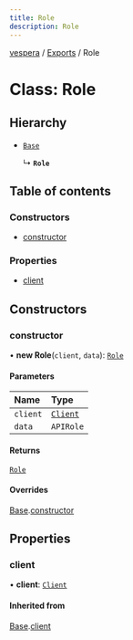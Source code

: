 ```yaml
---
title: Role
description: Role
---
```

[vespera](../README) / [Exports](../modules) / Role

# Class: Role

## Hierarchy

- [`Base`](Base)

  ↳ **`Role`**

## Table of contents

### Constructors

- [constructor](Role#constructor)

### Properties

- [client](Role#client)

## Constructors

### constructor

• **new Role**(`client`, `data`): [`Role`](Role)

#### Parameters

| Name | Type |
| :------ | :------ |
| `client` | [`Client`](Client) |
| `data` | `APIRole` |

#### Returns

[`Role`](Role)

#### Overrides

[Base](Base).[constructor](Base#constructor)




## Properties

### client

• **client**: [`Client`](Client)

#### Inherited from

[Base](Base).[client](Base#client)



